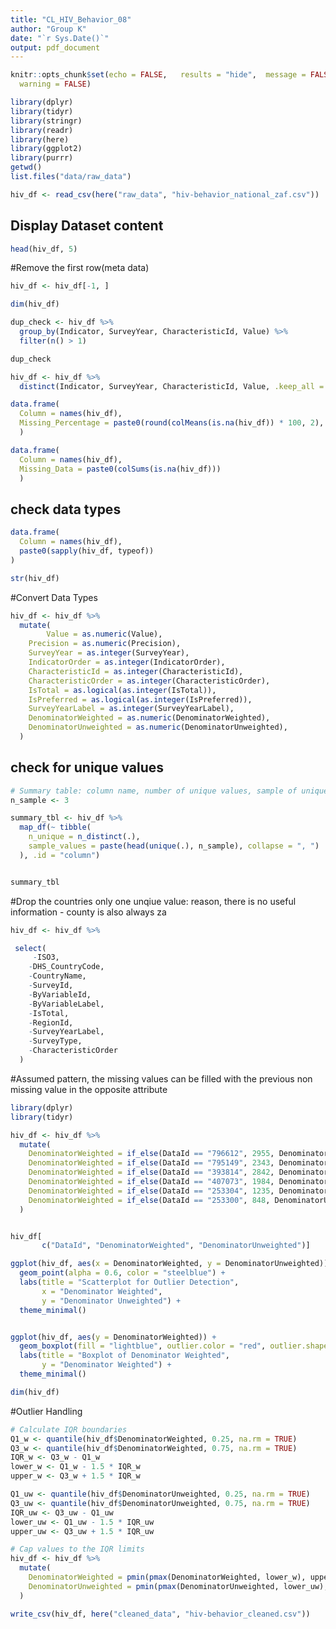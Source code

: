 ```yaml
---
title: "CL_HIV_Behavior_08"
author: "Group K"
date: "`r Sys.Date()`"
output: pdf_document
---
```


```r
knitr::opts_chunk$set(echo = FALSE,   results = "hide",  message = FALSE,   # hide package messages
  warning = FALSE)
```

```r
library(dplyr)
library(tidyr)
library(stringr)
library(readr)
library(here)
library(ggplot2)
library(purrr)
getwd()
list.files("data/raw_data")
```

```r
hiv_df <- read_csv(here("raw_data", "hiv-behavior_national_zaf.csv"))
```

## Display Dataset content
```r
head(hiv_df, 5)
```

#Remove the first row(meta data)
```r
hiv_df <- hiv_df[-1, ]
```
 
```r
dim(hiv_df)
```

```r
dup_check <- hiv_df %>%
  group_by(Indicator, SurveyYear, CharacteristicId, Value) %>%
  filter(n() > 1)

dup_check

```

```r
hiv_df <- hiv_df %>%
  distinct(Indicator, SurveyYear, CharacteristicId, Value, .keep_all = TRUE)

```

```r

data.frame(
  Column = names(hiv_df),
  Missing_Percentage = paste0(round(colMeans(is.na(hiv_df)) * 100, 2), "%")
  )

```

```r
data.frame(
  Column = names(hiv_df),
  Missing_Data = paste0(colSums(is.na(hiv_df)))
  )
```

## check data types
```r
data.frame(
  Column = names(hiv_df),
  paste0(sapply(hiv_df, typeof))
)

```

```r
str(hiv_df)

```
#Convert Data Types
```r
hiv_df <- hiv_df %>%
  mutate(
        Value = as.numeric(Value),
    Precision = as.numeric(Precision),
    SurveyYear = as.integer(SurveyYear),
    IndicatorOrder = as.integer(IndicatorOrder),
    CharacteristicId = as.integer(CharacteristicId),
    CharacteristicOrder = as.integer(CharacteristicOrder),
    IsTotal = as.logical(as.integer(IsTotal)),
    IsPreferred = as.logical(as.integer(IsPreferred)),
    SurveyYearLabel = as.integer(SurveyYearLabel),
    DenominatorWeighted = as.numeric(DenominatorWeighted),
    DenominatorUnweighted = as.numeric(DenominatorUnweighted),
  )
```
## check for unique values
```r


# Summary table: column name, number of unique values, sample of unique values
n_sample <- 3

summary_tbl <- hiv_df %>%
  map_df(~ tibble(
    n_unique = n_distinct(.),
    sample_values = paste(head(unique(.), n_sample), collapse = ", ")
  ), .id = "column")


summary_tbl


```

#Drop the countries only one unqiue value: reason, there is no useful information - county is also always za
```r
hiv_df <- hiv_df %>%

 select(
     -ISO3, 
    -DHS_CountryCode, 
    -CountryName, 
    -SurveyId,
    -ByVariableId, 
    -ByVariableLabel, 
    -IsTotal,
    -RegionId, 
    -SurveyYearLabel, 
    -SurveyType,
    -CharacteristicOrder
  )
```

#Assumed pattern, the missing values can be filled with the previous non missing value in the opposite attribute
```r


library(dplyr)
library(tidyr)

hiv_df <- hiv_df %>%
  mutate(
    DenominatorWeighted = if_else(DataId == "796612", 2955, DenominatorUnweighted),
    DenominatorWeighted = if_else(DataId == "795149", 2343, DenominatorUnweighted),
    DenominatorWeighted = if_else(DataId == "393814", 2842, DenominatorUnweighted),
    DenominatorWeighted = if_else(DataId == "407073", 1984, DenominatorUnweighted),
    DenominatorWeighted = if_else(DataId == "253304", 1235, DenominatorUnweighted),
    DenominatorWeighted = if_else(DataId == "253300", 848, DenominatorUnweighted) 
  )


hiv_df[
       c("DataId", "DenominatorWeighted", "DenominatorUnweighted")]

```

```r
ggplot(hiv_df, aes(x = DenominatorWeighted, y = DenominatorUnweighted)) +
  geom_point(alpha = 0.6, color = "steelblue") +
  labs(title = "Scatterplot for Outlier Detection",
       x = "Denominator Weighted",
       y = "Denominator Unweighted") +
  theme_minimal()


ggplot(hiv_df, aes(y = DenominatorWeighted)) +
  geom_boxplot(fill = "lightblue", outlier.color = "red", outlier.shape = 16) +
  labs(title = "Boxplot of Denominator Weighted",
       y = "Denominator Weighted") +
  theme_minimal()

```

```r
dim(hiv_df)
```

#Outlier Handling
```r
# Calculate IQR boundaries
Q1_w <- quantile(hiv_df$DenominatorWeighted, 0.25, na.rm = TRUE)
Q3_w <- quantile(hiv_df$DenominatorWeighted, 0.75, na.rm = TRUE)
IQR_w <- Q3_w - Q1_w
lower_w <- Q1_w - 1.5 * IQR_w
upper_w <- Q3_w + 1.5 * IQR_w

Q1_uw <- quantile(hiv_df$DenominatorUnweighted, 0.25, na.rm = TRUE)
Q3_uw <- quantile(hiv_df$DenominatorUnweighted, 0.75, na.rm = TRUE)
IQR_uw <- Q3_uw - Q1_uw
lower_uw <- Q1_uw - 1.5 * IQR_uw
upper_uw <- Q3_uw + 1.5 * IQR_uw

# Cap values to the IQR limits
hiv_df <- hiv_df %>%
  mutate(
    DenominatorWeighted = pmin(pmax(DenominatorWeighted, lower_w), upper_w),
    DenominatorUnweighted = pmin(pmax(DenominatorUnweighted, lower_uw), upper_uw)
  )


```

```r
write_csv(hiv_df, here("cleaned_data", "hiv-behavior_cleaned.csv"))
```